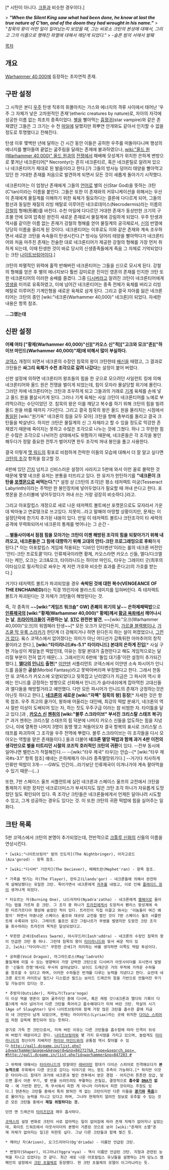 {{{+1 '''C'tan'''}}}[* 시탄이 아니다. [[크툰]]과 비슷한 경우이다.]

> '' '''"When the Silent King saw what had been done, he know at last the true nature of C'tan, and of the doom they had wrought in his name."''' ''
> '' "침묵의 왕이 어떤 일이 일어났는지 보았을 때, 그는 비로소 크탄의 본성에 대해서, 그리고 그의 이름으로 행해진 파멸에 대해서 깨닫게 되었다." ''
> ''-슬픈 밤의 서에서 발췌''

[[목차]]

== 개요 ==
[[Warhammer 40,000]]에 등장하는 초자연적 존재.  

== 구판 설정 ==
그 시작은 본디 [[우주]] 탄생 직후의 휘몰아치는 가스와 에너지의 격류 사이에서 태어난 '우주 그 자체가 낳은 고차원적인 존재'(etheric creatures by nature)로, 자아의 자각에 성공한 이름 없는 최초의 종족이었다. [[별]]을 빨아먹는 [[흡혈귀]](star vampire)와 같은 존재였던 그들은 그 크기는 수 천 [[마일]]에 달했지만 희뿌연 안개와도 같아서 인지할 수 없을 정도로 투명했다고 전해진다.

탄생 이후 몇백만 년에 달하는 긴 시간 동안 이들은 공허한 우주를 떠돌아다니며 행성의 에너지를 빨아들여 끝없는 굶주림을 달래는 존재에 불과하였으나, [[wiki:"올드 원(Warhammer 40,000)" 올드 원]]과의 [[전쟁]]에서 패배해 모성계가 위치한 은하계 변방으로 쫓겨난 네크론티어[* Necrontyr는 흔히 네크론티르, 혹은 네크론틸로 알려져 있으나 네크론티어가 제대로 된 발음이라고 한다.]가 그들의 방사능 덩어리 태양을 빨아먹고 있던 한 거대한 존재를 처음으로 발견하게 되면서 모든 것이 새롭게 돌아가기 시작했다.

네크론티어는 이 엄청난 존재에게 그들의 [[언어]]로 별의 신(Star God)을 뜻하는 크탄(C'tan)이라는 이름을 붙인다. 그들은 또한 이 존재와의 커뮤니케이션을 위해서는 우선 이 존재에게 물질계를 이해하기 위한 육체가 필요하다는 결론에 다다르게 되어, 그들의 함선과 동일한 재질의 리빙 메탈로 이루어진 네크로데미스(Necrodermis)라는 이름의 [[강철]]의 형해(形骸)를 바친다. 수천 마일에 다다르던 거대한 존재가 동상만한 크기의 구조물 안에 모여 압축된 완전히 새로운 존재로서 물질계에 강림하게 되었다. 우주 탄생과 역사를 같이한 이름 없는 존재가 강철의 형해를 얻어 물질계의 궁극체로서, [[신]]의 반열에 당당히 이름을 올리게 된 것이다. 네크론티어는 이후로도 이와 같은 존재와 계속 조우하면서 새로운 크탄을 속속들이 탄생시킨다.[* 방사능 덩어리 태양을 빨아먹다가 네크론티어와 처음 마주친 존재는 전술한 대로 네크론티어가 제공한 강철의 형해를 가장 먼저 취하게 되는데, 이때 탄생한 것이 바로 당시의 신생종족들에게 죽음 그 자체로 기억되었다는 크탄 [[나이트브링어]]이다.]

크탄의 파멸적인 위력에 홀딱 반해버린 네크론티어는 그들을 신으로 모시게 된다. 강철의 형해를 얻은 후 별의 에너지보다 훨씬 감미로운 진미인 영혼의 존재를 인지한 크탄 또한 네크론티어의 이러한 숭배를 즐겼다. 그중 [[디시버]]라고 알려진 크탄이 네크론티어에게 [[영생]]을 미끼로 유혹하였고, 이에 넘어간 네크론티어는 종족 전체가 육체를 버리고 리빙 메탈로 이루어진 기계인형을 새로운 육체로 삼게 된다. 그리고 결국 자아를 잃은 네크론티어는 크탄의 종인 [wiki:"네크론(Warhammer 40,000)" 네크론]이 되었다. 자세한 내용은 항목 참조.

'''...그랬는데'''

== 신판 설정 ==

'''어째 여타 ["황제(Warhammer 40,000)"신]["카오스 신"적]["고크와 모크"존]["하이브 마인드(Warhammer 40,000)"재]에 비해서 많이 부실하다.'''

[[코덱스]] 개정이 되면서 네크론의 수장인 침묵의 왕이 크탄한테 [[배신]]을 때렸고, 그 결과로 크탄들은 '''싸그리 육체가 수천 조각으로 갈려 나갔다'''는 설정이 붙어 버렸다.

신판 설정에 의하면 네크론티어 왕조들의 힘을 한 곳으로 모으려던 사일런트 킹에 의해 네크론티어와 올드 원은 전쟁을 벌이게 되었는데, 힘이 모자라 몰살당할 위기에 몰린다. 그러던 차에 네크론티어는 크탄과 조우하게 되고 그들과의 거래로 [[기계]] 육체를 손에 넣고 올드 원을 몰살시키게 된다. 그러나 기계 육체는 사실 크탄이 네크론티어를 노예로 부려먹으려는 수단이었던 것. 침묵의 왕은 이를 깨닫고 복수를 하기 위해 크탄의 힘을 빌려 올드 원을 바를 때까지 기다린다. 그리고 결국 침묵의 왕은 올드 원을 물리치는 시점에서 [[통일]]된 [wiki:"원기옥" 네크론의 힘을 모두 모아] 크탄을 향해 총부리를 돌리고 결국 크탄들을 박살낸다. 하지만 크탄은 물질계의 신 그 자체라고 할 수 있을 정도로 막강한 존재였기 때문에 죽이지는 못하고 수많은 조각으로 나누는 것에 그쳤다. 허나 그 무한한 힘은 수많은 조각으로 나뉘어진 상태에서도 위험하기 때문에, 네크론들은 각 조각을 봉인해두다가 정말 중요한 전투가 벌어지면 한두 조각씩 꺼내 봉인을 풀고 사용한다.  

결국 이렇게 [[맷 워드]]의 횡포로 비참하게 전락한 이들의 모습에 대해서 더 잘 알고 싶다면 [[크탄의 조각]] 항목을 참고할 것.

4판에 있던 [[간지]] 넘치고 신비스러운 설정이 사라지고 5판에 와서 이런 꼴로 몰락한 것 때문에 몇몇 네크론 유저는 분통을 터뜨리고 있다. 한 유저가 한탄하기를 '''"네크론이 크탄을 [[포켓몬]]으로 써먹는다."'''[* 설정 상 [크탄의 조각]은 평소 테저렉트 미궁(Tesseract Labyrinth)이라는 주먹만 한 봉인장치에 넣어두었다가 필요할 때 꺼내 쓴다고 한다. 포켓몬을 몬스터볼에 넣어두었다가 꺼내 쓰는 거랑 굉장히 비슷하다.]라고.

그리고 아포칼립스 개정으로 새로 나온 테저렉트 볼트에선 포캣몬으로도 모자라서 가운데 박아놓고 연료탱크로 쓰고있다. 지못미...라고 말해야 마땅할 상황이지만, 문제는 이 설정단락에 한가지 추가된 내용이 있다. 만일 이 테저렉트 볼트나 크탄조각이 타 세력의 공격에 무력화되어서 네크론의 통제를 벗어나는 그 순간 -

'''...별들사이에서 점점 힘을 모아가는 크탄이 이젠 해방된 조각의 힘을 되찾아가기 위해 내려오고, 네크론들은 그 힘에 대향하기 위해 고대의 안티-크탄 프로그래밍으로 후퇴'''하게 된다.[* 이는 아포칼립스 게임에 적용되는 '디바인 인터벤션'이라는 룰의 네크론 버전인 '안티-크탄 프로토콜'이다. 인류제국이라면 황제, 카오스라면 카오스 신들, 엘다/다크엘다는 케인, 오크는 고크&모크, 타이라니드는 하이브 마인드, 타우는 그레이터 굿(최후의 이타심으로 필사적으로 싸우는 게 저런 가호와 비슷한 효과를 준다고)의 가호를 받는다.]

거기다 테저렉트 볼트가 파괴되었을 경우 '''속박된 것에 대한 복수(VENGEANCE OF THE ENCHAINED)'''라는 직경 15인치에 블라스트 데미지를 입혀버린다. 즉 테저렉트 볼트가 파괴된다는 것 자체가 크탄들이 해방된다는 것. 

즉, 각 종족의 ~~'''[wiki:"게임즈 워크숍" GW] 존폐의 위기의 날'''~~ '''은하제패떡밥'''으로 '''[[인류제국]]의 [wiki:"황제(Warhammer 40,000)" 황제]께서 [[황금 옥좌]]에서 깨어나시는 날''', '''[[프라이마크]]들이 귀환하는 날''', '''[[STC]] 완전판 발견''', ~~[wiki:"오크(Warhammer 40,000)"오크]의 워엠페러 탄생~~[* 모든 오크가 모인다든지, [[가르쿨 블랙팽]]이나, [[가즈쿨 막 우룩 스라카]]가 한단계 더 강해지거나 하면 된다든지 하는 설이 퍼졌었으나, [[그런 거 없다]]. 옼스 코덱스에서 없어졌다는 의미가 아닌 어디선가 갑툭튀한 아마추어의 창작물이라고 한다.], '''[wiki:"타이라니드#s-5.1" 타이라니드] 본대의 은하계 진입'''[* 사실 구현 가능성이 제일높은 떡밥인데, 이유는 정말 본대가 출현한다고 해도 게임적으로는 달리질 부분이 전혀 없기 때문(...). 그래서인지 6판에 '돌입 대기중'이란 설정이 추가되긴 했다.], '''[[엘다]]의 [[인니드]] 출현'''[* [[이얀덴]] 서플리먼트 코덱스에서 이얀덴 소속 파시어가 인니드를 음울한 '''공상'''(Morbid Fantasy)라고 못박아버리며 부정했다고 한다. 그래서 한동안 또 코덱스가 카오스에 오염되었다고 뒷목잡고 난리였다가 지금은 그 파시어 역시 후에는 인니드를 긍정하는 방향으로 선회해서 인니드가 슬라네쉬에게 잡아먹힌 고대신들과 엘다들을 해방할거라고 예언했다. 다만 모든 파시어가  인니드의 존재가 긍정하는것은 아닌듯 하다고 한다.], '''[[네크론]]의 새로운 [wiki:"자렉" 침묵의 왕] 등장'''[* 자세한 것은 항목 참조. 우주 최고의 쿨가이, 왕좌에 어울리는 대인배, 최강의 떡밥 분쇄기, 네크론의 역사 절반 이상이 도배되어 있는 자, 하는 짓도 우주구급 이라는 참 비범한 자. 타이틀을 달고 있다.]과 , '''[[카오스 신]] [[젠취]]의 [wiki:"블루 스크라이브" 부서진 크리스탈 스태프 복구]'''[* 과거 젠취는 크리스탈 스태프의 힘 덕분에 나머지 카오스 신들을 압도하는 힘을 지녔으나, 이에 열폭한 나머지 3명이 동맹 맺고 쳐들어오자 결국 항복의 표시로 크리스탈 스태프를 파괴하여 그 조각을 우주 전역에 뿌렸다. 블루 스크라이브는 이 조각들을 다시 모아오는 역할을 맡은 존재들이다.] 들과 더불어 '''네크론 멸망 떡밥과 함께 과거 4판 이전의 생각만으로 별을 터트리던 시절의 코즈믹 호러적인 크탄의 귀환'''이 있다. --전부 동시에 일어나면 밸런스가 적절해진다.-- --[wiki:"타우 제국" 타우]는 안습--[* [wiki:"타우 제국#s-3.1" 항목 참조] 얘네는 은하제패가 아니라 종족멸망위기다.] --거기다 치사하게 인류만 떡밥이 3개-- --GW도 인간이...라기보단 인류제국이 이겨나가야 계속 팔아먹을 수 있기 때문--(...)

또한, 7판 스페이스 울프 서플먼트에 실린 네크론과 스페이스 울프의 교전에서 크탄을 통제하기 위한 장치인 네크로더미스가 부셔지지도 않은 크탄 조각 하나가 자유롭게 도망첬던 일도 확인되어 있다. 즉 조각난 크탄들은 네크론들에게서 언제든 달아나려 시도할 수 있고, 그게 성공하는 경우도 있다는 것. 이 또한 크탄의 귀환 떡밥에 힘을 실어주는 일화다.

== 크탄 목록 ==
5판 코덱스에서 크탄의 본명이 추가되었는데, 전반적으로 [[크툴루 신화]]의 신들의 이름을 연상시킨다.

 * [wiki:"나이트브링어" 밤의 인도자](The Nightbringer), 아자고로드(Aza'gorod) - 항목 참조.

 * [wiki:"디시버" 기만자](The Deciever), 메페트란(Mephet'ran) - 항목 참조.

 * 가죽을 벗기는 자(The Flayer), 란두고(Llandu'gor) - 네크론들에 의해서 완전하게 살해당했다는 유일한 크탄. 죽어가면서 네크론에게 [[저주]]를 내렸고, 이로 인해 [[플레이드 원]]이 생겨나게 되었다.

 * 타오르는 자(Burning One), 냐드라자타(Nyadra'zatha) - 네크론에게 [[웹웨이]]로 들어가는 법을 가르쳐 준 크탄. 그 조각 중 하나가 [[트라진]]에게서 도망처서 펜리스 항성계에 속한 미르가르디아 행성에 숨었던 적이 있다. 트라진이 직접 이끌고 와서는 '이놈들이 여긴 왜왔지' 하면서 마중나온 스페이스 울프와 대규모 교전을 벌인 것이 7판 스페이스 울프 서플먼트에 수록되어 있다. 그레이트 울프인 로간 그림나르가 무쌍을 벌였지만 도망친 크탄 조각을 회수하려는 트라진의 목적은 달성되었다고. 

 * 무한한 군세(Endless Swarm), 야시우드라(Iash'uddra) - 네크론의 수장인 침묵의 왕이 언급한 크탄 중 하나. 그런데 침묵의 왕이 [[타이라니드]]와 맞서 싸운 적이 있고, [wiki:"타이라니드" 무한한 군세]가 의미하는 바를 생각하면 이쪽도 떡밥 투성이다.

 * 공허룡(Void Dragon), 마그라드로스(Mag'ladroth)
 물질계에 미칠 수 있는 영향력이 가장 강력한 크탄으로 디시버가 아웃사이더를 꼬시면서 발발한 '신들의 전쟁'에서도 무사히 살아남았다. 보이드 드래곤은 거의 무적에 가까운 수하들을 창조할 수 있다고 하며, 이러한 수하들은 번개를 다루는 능력을 지녔다고 한다. 요컨데 네크론 로드의 라이트닝 필드나 디스럽션 필드는 보이드 드래곤의 힘을 기반으로 만들어진 무기일 가능성이 있다는 것.

 * 추방자(Outsider), 차라노가(Tsara'noga)
 더 이상 먹을 영혼이 없어 굶주리던 중에 디시버, 혹은 래핑 갓(네크론과 엘다의 기록이 다름)에게 속아 넘어가서 다른 크탄을 죽어라고 흡수해대다가 미쳐 버린 크탄. 학살의 시기(Age of Slaughter) 당시 나이트브링어와 함께 가장 많은 크탄을 흡수한 끝에 지금의 네 크탄만이 남게 되었으며, 현재는 라이리악스(Lyriax)라는 곳에 위치한 [[다이슨 스피어]]의 차원 감옥에 봉인되어 있는 듯하다. 

 광기로 가득 찬 크탄으로서, 미쳐 버린 이유는 다른 크탄들을 흡수함에 따라 인격이 뒤섞여 버렸기 때문이라고 한다. [[나이트브링어]]와 몇 가지 유사점을 가지고 있으며, 놀랍게도 [[타이라니드]]의 정신이자 지배자인 [[하이브 마인드]]와의 공통점 역시 찾아볼 수 있다.[[http://gall.dcgame.in/list.php?id=warhammer&page=&keyword=&no=842727&k_type=&search_pos= #]][[http://gall.dcgame.in/list.php?id=warhammer&no=847203 #]]

 그 위력에 대해서는 [[타이라니드]]의 정찰대인 [[레비아탄]] 함대가 다이슨 스피어로 진격해오다가 '''본능적으로''' 우회해서 다른 곳으로 갔다는 이야기로 어느 정도 추측이 가능하다.[* 하지만 이것은 타이라니드 함대가 과거에 네크론과 벌인 전투에서 얻은 경험 - 어지간히 튼튼한 장갑, 맞으면 몹시 아픈 무기, 몇 번을 쓰려뜨려도 부활하는 끈질김, 결정적으로 '''흡수할 [[DNA]]가 없다''' - 에 기반한 판단, 즉 무서워서 피한 게 아니라 더러워서 피한 것이라는 주장도 있다.] 현존하는 크탄들 중에서 특히 밝혀진 게 없는 크탄이지만 다른 이들을 '''[[광기]]와 [[죽음]]'''으로 몰아가는 능력을 지니고 있다고 하며, 그나마 현재까지 알려진 정보로 유추할 수 있는 것은 모든 크탄들 중에서 '''제일 위험하다는 것.'''

 던전 앤 드래곤의 [[타리즈던]]과 매우 흡사하다.

 [[코덱스]]의 설정 변화로 크탄이 서로 잡아먹는 일이 없어짐에 따라 존재 자체가 없어지나 싶었는데, 화이트 드워프에서 아웃사이더의 본명이 거론된 것으로 보아 [wiki:"존재의 소멸"존재 자체가 없어지는 일]은 피한듯 싶다. 그냥 다른 크탄들과 함께 찢긴 듯.

 * 깨어난 자(Arisen), 오그드리아다(Og'driada) - 이름만 언급된 크탄.

 * 변형자(Shaper), 이그라냐(Yggra'nya) - 역시 이름만 언급된 크탄. 지형과 관련된 능력을 지니고 있었다는 것 같다. 최근 새로 나온 아포칼립스 유닛들을 설명하는 2차 담노스 캠페인의 설정에서 [[크탄 초월체]]로 등장했다. 현 크탄 초월체의 모델이 이그라냐라는 듯.

